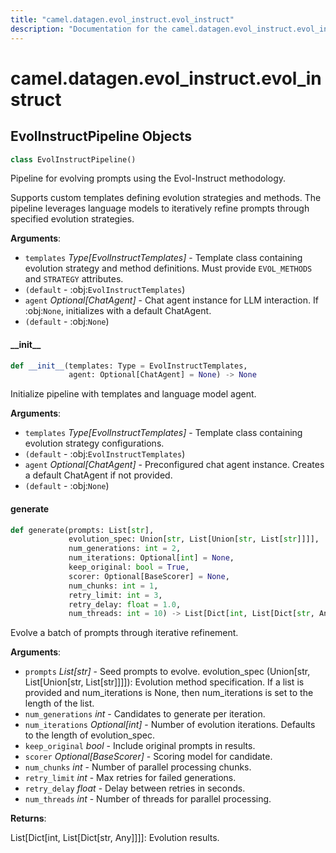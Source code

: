 ```yaml
---
title: "camel.datagen.evol_instruct.evol_instruct"
description: "Documentation for the camel.datagen.evol_instruct.evol_instruct module"
---
```


<a id="camel.datagen.evol_instruct.evol_instruct"></a>

# camel.datagen.evol\_instruct.evol\_instruct

<a id="camel.datagen.evol_instruct.evol_instruct.EvolInstructPipeline"></a>

## EvolInstructPipeline Objects

```python
class EvolInstructPipeline()
```

Pipeline for evolving prompts using the Evol-Instruct methodology.

Supports custom templates defining evolution strategies and methods. The
pipeline leverages language models to iteratively refine prompts through
specified evolution strategies.

**Arguments**:

- `templates` _Type[EvolInstructTemplates]_ - Template class containing
  evolution strategy and method definitions. Must provide
  `EVOL_METHODS` and `STRATEGY` attributes.
- `(default` - :obj:`EvolInstructTemplates`)
- `agent` _Optional[ChatAgent]_ - Chat agent instance for LLM interaction.
  If :obj:`None`, initializes with a default ChatAgent.
- `(default` - :obj:`None`)

<a id="camel.datagen.evol_instruct.evol_instruct.EvolInstructPipeline.__init__"></a>

#### \_\_init\_\_

```python
def __init__(templates: Type = EvolInstructTemplates,
             agent: Optional[ChatAgent] = None) -> None
```

Initialize pipeline with templates and language model agent.

**Arguments**:

- `templates` _Type[EvolInstructTemplates]_ - Template class containing
  evolution strategy configurations.
- `(default` - :obj:`EvolInstructTemplates`)
- `agent` _Optional[ChatAgent]_ - Preconfigured chat agent instance.
  Creates a default ChatAgent if not provided.
- `(default` - :obj:`None`)

<a id="camel.datagen.evol_instruct.evol_instruct.EvolInstructPipeline.generate"></a>

#### generate

```python
def generate(prompts: List[str],
             evolution_spec: Union[str, List[Union[str, List[str]]]],
             num_generations: int = 2,
             num_iterations: Optional[int] = None,
             keep_original: bool = True,
             scorer: Optional[BaseScorer] = None,
             num_chunks: int = 1,
             retry_limit: int = 3,
             retry_delay: float = 1.0,
             num_threads: int = 10) -> List[Dict[int, List[Dict[str, Any]]]]
```

Evolve a batch of prompts through iterative refinement.

**Arguments**:

- `prompts` _List[str]_ - Seed prompts to evolve.
  evolution_spec (Union[str, List[Union[str, List[str]]]]):
  Evolution method specification.
  If a list is provided and num_iterations is None, then
  num_iterations is set to the length of the list.
- `num_generations` _int_ - Candidates to generate per iteration.
- `num_iterations` _Optional[int]_ - Number of evolution iterations.
  Defaults to the length of evolution_spec.
- `keep_original` _bool_ - Include original prompts in results.
- `scorer` _Optional[BaseScorer]_ - Scoring model for candidate.
- `num_chunks` _int_ - Number of parallel processing chunks.
- `retry_limit` _int_ - Max retries for failed generations.
- `retry_delay` _float_ - Delay between retries in seconds.
- `num_threads` _int_ - Number of threads for parallel processing.
  

**Returns**:

  List[Dict[int, List[Dict[str, Any]]]]: Evolution results.

